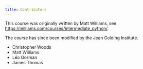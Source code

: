 ```yaml
---
title: Contributors
---
```


This course was originally written by Matt Williams, see <https://milliams.com/courses/intermediate_python/>.

The course has since been modified by the Jean Golding Institute. 

* Christopher Woods
* Matt Williams
* Léo Gorman
* James Thomas